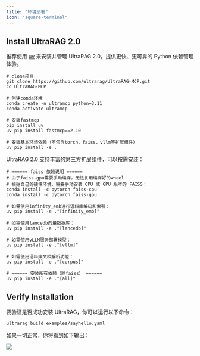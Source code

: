 ```yaml
---
title: "环境部署"
icon: "square-terminal"
---
```


## Install UltraRAG 2.0

推荐使用 [uv](https://github.com/astral-sh/uv) 来安装并管理 UltraRAG 2.0，提供更快、更可靠的 Python 依赖管理体验。

```shell
# clone项目
git clone https://github.com/ultrarag/UltraRAG-MCP.git
cd UltraRAG-MCP

# 创建conda环境
conda create -n ultramcp python=3.11
conda activate ultramcp

# 安装fastmcp
pip install uv
uv pip install fastmcp==2.10

# 安装基本环境依赖（不包含torch，faiss，vllm等扩展组件）
uv pip install -e .
```

UltraRAG 2.0 支持丰富的第三方扩展组件，可以按需安装：

```shell
# ====== faiss 依赖说明 ======
# 由于faiss-gpu需要手动编译，无法复用编译好的wheel
# 根据自己的硬件环境，需要手动安装 CPU 或 GPU 版本的 FAISS：
conda install -c pytorch faiss-cpu
conda install -c pytorch faiss-gpu

# 如需使用infinity_emb进行语料库编码和索引：
uv pip install -e ."[infinity_emb]"

# 如需使用lancedb向量数据库：
uv pip install -e ."[lancedb]"

# 如需使用vLLM服务部署模型：
uv pip install -e ."[vllm]"

# 如需使用语料库文档解析功能：
uv pip install -e ."[corpus]"

# ====== 安装所有依赖（除faiss） ======
uv pip install -e ."[all]"
```

## Verify Installation

要验证是否成功安装 UltraRAG，你可以运行以下命令：

```shell
ultrarag build examples/sayhello.yaml 
```

如果一切正常，你将看到如下输出：

![](/images/getting_started/sayhello_build.png)